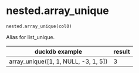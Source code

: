 # nested.array_unique { #duckops.nested.array_unique }

`nested.array_unique(col0)`

Alias for list_unique.

| duckdb example | result |
| -------------- | ------ |
| array_unique([1, 1, NULL, -3, 1, 5]) | 3 |
